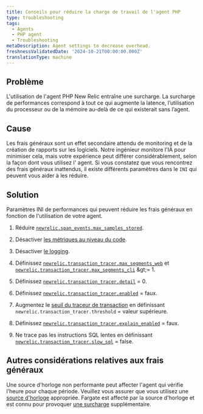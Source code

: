 ```yaml
---
title: Conseils pour réduire la charge de travail de l'agent PHP
type: troubleshooting
tags:
  - Agents
  - PHP agent
  - Troubleshooting
metaDescription: Agent settings to decrease overhead.
freshnessValidatedDate: '2024-10-21T00:00:00.000Z'
translationType: machine
---
```


## Problème

L&apos;utilisation de l&apos;agent PHP New Relic entraîne une surcharge. La surcharge de performances correspond à tout ce qui augmente la latence, l’utilisation du processeur ou de la mémoire au-delà de ce qui existerait sans l’agent.

## Cause

Les frais généraux sont un effet secondaire attendu de monitoring et de la création de rapports sur les logiciels. Notre ingénieur monitore l&apos;IA pour minimiser cela, mais votre expérience peut différer considérablement, selon la façon dont vous utilisez l&apos; agent. Si vous constatez que vous rencontrez des frais généraux inattendus, il existe différents paramètres dans le `INI` qui peuvent vous aider à les réduire.

## Solution

Paramètres INI de performances qui peuvent réduire les frais généraux en fonction de l&apos;utilisation de votre agent.

1. Réduire [`newrelic.span_events.max_samples_stored`](/docs/apm/agents/php-agent/configuration/php-agent-configuration/#inivar-span-events-max-samples-stored).

2. Désactiver [les métriques au niveau du code](/docs/apm/agents/php-agent/configuration/php-agent-configuration/#inivar-code-level-metrics).

3. Désactiver [le logging](/docs/apm/agents/php-agent/configuration/php-agent-configuration/#log-forwarding).

4. Définissez [`newrelic.transaction_tracer.max_segments_web`](/docs/apm/agents/php-agent/configuration/php-agent-configuration/#inivar-tt-maxsegweb) et [`newrelic.transaction_tracer.max_segments_cli`](/docs/apm/agents/php-agent/configuration/php-agent-configuration/#inivar-tt-maxsegcli) &amp;gt;= 1.

5. Définissez [`newrelic.transaction_tracer.detail`](/docs/apm/agents/php-agent/configuration/php-agent-configuration/#inivar-tt-detail) = 0.

6. Définissez [`newrelic.transaction_tracer.enabled`](/docs/agents/php-agent/configuration/php-agent-configuration#inivar-tt-enabled) = faux.

7. Augmentez le [seuil du traceur de transaction](/docs/agents/php-agent/configuration/php-agent-configuration#inivar-tt-threshold) en définissant `newrelic.transaction_tracer.threshold` = valeur supérieure.

8. Définissez [`newrelic.transaction_tracer.explain_enabled`](/docs/agents/php-agent/configuration/php-agent-configuration#inivar-tt-explain-enabled) = faux.

9. Ne trace pas les instructions SQL lentes en définissant [`newrelic.transaction_tracer.slow_sql`](/docs/agents/php-agent/configuration/php-agent-configuration#inivar-tt-slowsql) = false.

## Autres considérations relatives aux frais généraux

Une source d&apos;horloge non performante peut affecter l&apos;agent qui vérifie l&apos;heure pour chaque période. Veuillez vous assurer que vous utilisez une [source d&apos;horloge](https://forum.newrelic.com/s/hubtopic/aAX8W0000008a7rWAA/relic-solution-php-agent-cpu-overhead-tips) appropriée. Fargate est affecté par la source d&apos;horloge et est connu pour provoquer [une surcharge](/docs/apm/agents/php-agent/troubleshooting/fargate-nitro-clock-performance-impact/) supplémentaire.